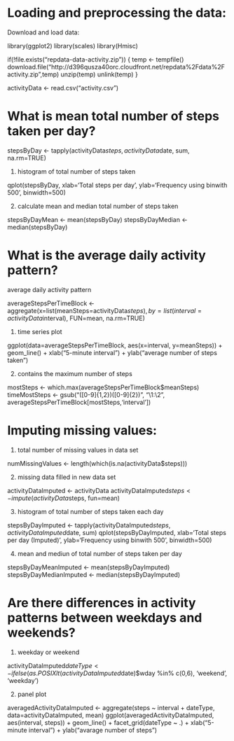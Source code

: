 # Loading and preprocessing the data:

Download and load data:

library(ggplot2)
library(scales)
library(Hmisc)

if(!file.exists("repdata-data-activity.zip")) {
        temp <- tempfile()
        download.file("http://d396qusza40orc.cloudfront.net/repdata%2Fdata%2Factivity.zip",temp)
        unzip(temp)
        unlink(temp)
}

activityData <- read.csv("activity.csv")

# What is mean total number of steps taken per day?

stepsByDay <- tapply(activityData$steps, activityData$date, sum, na.rm=TRUE)

1. histogram of total number of steps taken

qplot(stepsByDay, xlab='Total steps per day', ylab='Frequency using binwith 500', binwidth=500)

2. calculate mean and median total number of steps taken

stepsByDayMean <- mean(stepsByDay)
stepsByDayMedian <- median(stepsByDay)

# What is the average daily activity pattern?

average daily activity pattern

averageStepsPerTimeBlock <- aggregate(x=list(meanSteps=activityData$steps), by=list(interval=activityData$interval), FUN=mean, na.rm=TRUE)

1. time series plot

ggplot(data=averageStepsPerTimeBlock, aes(x=interval, y=meanSteps)) +
    geom_line() +
    xlab("5-minute interval") +
    ylab("average number of steps taken") 

2. contains the maximum number of steps

mostSteps <- which.max(averageStepsPerTimeBlock$meanSteps)
timeMostSteps <-  gsub("([0-9]{1,2})([0-9]{2})", "\\1:\\2", averageStepsPerTimeBlock[mostSteps,'interval'])

# Imputing missing values:

1. total number of missing values in data set

numMissingValues <- length(which(is.na(activityData$steps)))

2. missing data filled in new data set

activityDataImputed <- activityData
activityDataImputed$steps <- impute(activityData$steps, fun=mean)

3. histogram of total number of steps taken each day

stepsByDayImputed <- tapply(activityDataImputed$steps, activityDataImputed$date, sum)
qplot(stepsByDayImputed, xlab='Total steps per day (Imputed)', ylab='Frequency using binwith 500', binwidth=500)

4. mean and mediun of total number of steps taken per day

stepsByDayMeanImputed <- mean(stepsByDayImputed)
stepsByDayMedianImputed <- median(stepsByDayImputed)

# Are there differences in activity patterns between weekdays and weekends?

1. weekday or weekend

activityDataImputed$dateType <-  ifelse(as.POSIXlt(activityDataImputed$date)$wday %in% c(0,6), 'weekend', 'weekday')

2. panel plot 

averagedActivityDataImputed <- aggregate(steps ~ interval + dateType, data=activityDataImputed, mean)
ggplot(averagedActivityDataImputed, aes(interval, steps)) + 
    geom_line() + 
    facet_grid(dateType ~ .) +
    xlab("5-minute interval") + 
    ylab("avarage number of steps")
